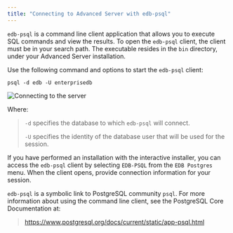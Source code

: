 ```yaml
---
title: "Connecting to Advanced Server with edb-psql"
---
```


<div id="connecting_to_advanced_server_with_psql" class="registered_link"></div>


`edb-psql` is a command line client application that allows you to execute SQL commands and view the results. To open the `edb-psql` client, the client must be in your search path. The executable resides in the `bin` directory, under your Advanced Server installation.

Use the following command and options to start the `edb-psql` client:

``` text
psql -d edb -U enterprisedb
```

![Connecting to the server](../images/connecting_to_server.png)

Where:

> `-d` specifies the database to which `edb-psql` will connect.
>
> `-U` specifies the identity of the database user that will be used for the session.

If you have performed an installation with the interactive installer, you can access the `edb-psql` client by selecting `EDB-PSQL` from the `EDB Postgres` menu. When the client opens, provide connection information for your session.

`edb-psql` is a symbolic link to PostgreSQL community `psql`. For more information about using the command line client, see the PostgreSQL Core Documentation at:

> <https://www.postgresql.org/docs/current/static/app-psql.html>
